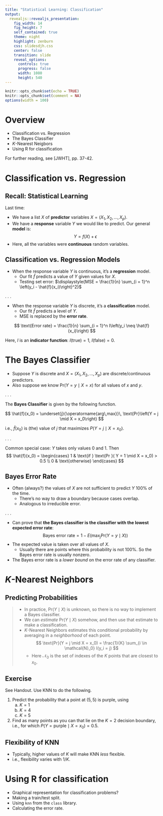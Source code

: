 ```yaml
---
title: "Statistical Learning: Classification"
output: 
  revealjs::revealjs_presentation:
    fig_width: 14 
    fig_height: 7
    self_contained: true
    theme: night
    highlight: zenburn
    css: slidesdjh.css
    center: false
    transition: slide
    reveal_options:
      controls: true
      progress: false
      width: 1080
      height: 540
---
```


```r
knitr::opts_chunk$set(echo = TRUE)
knitr::opts_chunk$set(comment = NA)
options(width = 100)
```


# Overview

- Classification vs. Regression
- The Bayes Classifier
- $K$-Nearest Neigbors
- Using R for classification

For further reading, see [JWHT], pp. 37-42.

# Classification vs. Regression

## Recall: Statistical Learning

Last time: 

- We have a list $X$ of **predictor** variables $X = (X_1, X_2, \ldots, X_p)$.
- We have a **response** variable $Y$ we would like to predict. Our general **model** is:
$$
Y = f(X) + \epsilon
$$
- Here, all the variables were **continuous** random variables.

## Classification vs. Regression Models

- When the response variable $Y$ is continuous, it's a **regression** model.
    - Our fit $\hat{f}$ predicts a value of $Y$ given values for $X$.
    - Testing set error: $\displaystyle{MSE = \frac{1}{n} \sum_{i = 1}^n \left(y_i - \hat{f}(x_i)\right)^2}$
    
. . .

- When the response variable $Y$ is discrete, it's a **classification** model.
    - Our fit $\hat{f}$ predicts a level of $Y$.
    - MSE is replaced by the **error rate**.
    
$$
\text{Error rate} = \frac{1}{n} \sum_{i = 1}^n I\left(y_i \neq \hat{f}(x_i)\right)
$$

Here, $I$ is an **indicator function**: $I(\text{true}) = 1$, $I(\text{false}) = 0$.

# The Bayes Classifier

- Suppose $Y$ is discrete and $X = (X_1, X_2, \ldots, X_p)$ are discrete/continuous predictors.
- Also suppose we know $\text{Pr}(Y = y \mid X = x)$ for all values of $x$ and $y$.

. . .

The **Bayes Classifier** is given by the following function.

$$
\hat{f}(x_0) = \underset{j}{\operatorname{arg\,max}}\, \text{Pr}\left(Y = j \mid X = x_0\right)
$$

i.e., $\hat{f}(x_0)$ is (the) value of $j$ that maximizes $P(Y = j \mid X = x_0)$.

. . .

Common special case: $Y$ takes only values 0 and 1. Then 
$$
\hat{f}(x_0) = \begin{cases}
1 & \text{if } \text{Pr }( Y = 1 \mid X = x_0) > 0.5 \\
0 & \text{otherwise}
\end{cases}
$$

## {data-background-image="images/bayes1.png" data-background-size="contain"}

## Bayes Error Rate

- Often (always?) the values of $X$ are not sufficient to predict $Y$ 100% of the time.
    - There's no way to draw a boundary because cases overlap.
    - Analogous to irreducible error.
    
. . .

- Can prove that **the Bayes classifier is the classifier with the lowest expected error rate**:
$$
\text{Bayes error rate} = 1 - E\left(\max_j \text{Pr}(Y = y \mid X) \right)
$$
- The expected value is taken over all values of $X$.
    - Usually there are points where this probability is not 100%. So the Bayes error rate is usually nonzero.
- The Bayes error rate is a *lower bound* on the error rate of any classifier.

# $K$-Nearest Neighbors

## Predicting Probabilities

>- In practice, $\text{Pr}(Y \mid X)$ is unknown, so there is no way to implement a Bayes classifier.
>- We can *estimate* $\text{Pr}(Y \mid X)$ somehow, and then use that estimate to make a classification.
>- $K$-Nearest Neighbors estimates this conditional probability by averaging in a *neighborhood* of each point.
$$
\text{Pr}(Y = j \mid X = x_0) = \frac{1}{K} \sum_{i \in \mathcal{N}_0} I(y_i = j)
$$
>    - Here $\mathcal{N}_0$ is the set of indexes of the $K$ points that are closest to $x_0$.

## {data-background-image="images/knn1.png" data-background-size="contain"}

## Exercise

See Handout. Use KNN to do the following.

1. Predict the probability that a point at $(5,5)$ is purple, using
    a. $K = 1$
    b. $K = 4$
    c. $K = 5$
2. Find as many points as you can that lie on the $K = 2$ decision boundary, i.e., for which $P(Y = \text{purple} \mid X = x_0) = 0.5$.

## Flexibility of KNN

- Typically, higher values of $K$ will make KNN *less* flexible.
- i.e., flexibility varies with $1/K$.

## {data-background-image="images/knn2.png" data-background-size="contain"}

## {data-background-image="images/knn3.png" data-background-size="contain"}

## {data-background-image="images/knn4.png" data-background-size="contain"}


# Using R for classification

- Graphical representation for classification problems?
- Making a train/test split.
- Using `knn` from the `class` library.
- Calculating the error rate.

